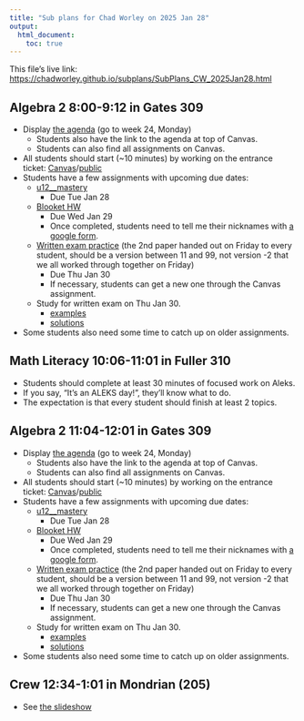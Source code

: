 ```yaml
---
title: "Sub plans for Chad Worley on 2025 Jan 28"
output: 
  html_document:
    toc: true
---
```


This file's live link: [https://chadworley.github.io/subplans/SubPlans_CW_2025Jan28.html](https://chadworley.github.io/subplans/SubPlans_CW_2025Jan28.html)

## Algebra 2 8:00-9:12 in Gates 309

* Display [the agenda](https://chadworley.github.io/a2/weekly_a2.htmlunit-12-radians-angles-arc-lengths-weeks-23-24) (go to week 24, Monday)
    * Students also have the link to the agenda at top of Canvas.
    * Students can also find all assignments on Canvas.
* All students should start (~10 minutes) by working on the entrance ticket: [Canvas](https://bart.instructure.com/courses/1314/quizzes/2644)/[public](https://chadworley.github.io/a2/ET2/ET_089.html)
* Students have a few assignments with upcoming due dates:
    * [u12__mastery](https://bart.instructure.com/courses/1314/quizzes/2715) 
        * Due Tue Jan 28
    * [Blooket HW](https://play.blooket.com/play?hwId=67937c3f87e5b6df67ac9491)
        * Due Wed Jan 29
        * Once completed, students need to tell me their nicknames with [a google form](https://docs.google.com/forms/d/e/1FAIpQLSfWdtJVkwSaEhJgaNAYdo_SS7zryWN6ELn3XebowrSYoA_RhQ/viewform?usp=header).
    * [Written exam practice](https://bart.instructure.com/courses/1314/assignments/24036) (the 2nd paper handed out on Friday to every student, should be a version between 11 and 99, not version -2 that we all worked through together on Friday)
        * Due Thu Jan 30
        * If necessary, students can get a new one through the Canvas assignment.
    * Study for written exam on Thu Jan 30.
        * [examples](https://chadworley.github.io/a2/u12/written_exam/practice/u12we_examples.pdf)
        * [solutions](https://chadworley.github.io/a2/u12/written_exam/practice/u12we_examples_sols.pdf)
* Some students also need some time to catch up on older assignments.


## Math Literacy 10:06-11:01 in Fuller 310

* Students should complete at least 30 minutes of focused work on Aleks.
* If you say, "It's an ALEKS day!", they'll know what to do.
* The expectation is that every student should finish at least 2 topics.

## Algebra 2 11:04-12:01 in Gates 309

* Display [the agenda](https://chadworley.github.io/a2/weekly_a2.htmlunit-12-radians-angles-arc-lengths-weeks-23-24) (go to week 24, Monday)
    * Students also have the link to the agenda at top of Canvas.
    * Students can also find all assignments on Canvas.
* All students should start (~10 minutes) by working on the entrance ticket: [Canvas](https://bart.instructure.com/courses/1314/quizzes/2644)/[public](https://chadworley.github.io/a2/ET2/ET_089.html)
* Students have a few assignments with upcoming due dates:
    * [u12__mastery](https://bart.instructure.com/courses/1314/quizzes/2715) 
        * Due Tue Jan 28
    * [Blooket HW](https://play.blooket.com/play?hwId=67937c3f87e5b6df67ac9491)
        * Due Wed Jan 29
        * Once completed, students need to tell me their nicknames with [a google form](https://docs.google.com/forms/d/e/1FAIpQLSfWdtJVkwSaEhJgaNAYdo_SS7zryWN6ELn3XebowrSYoA_RhQ/viewform?usp=header).
    * [Written exam practice](https://bart.instructure.com/courses/1314/assignments/24036) (the 2nd paper handed out on Friday to every student, should be a version between 11 and 99, not version -2 that we all worked through together on Friday)
        * Due Thu Jan 30
        * If necessary, students can get a new one through the Canvas assignment.
    * Study for written exam on Thu Jan 30.
        * [examples](https://chadworley.github.io/a2/u12/written_exam/practice/u12we_examples.pdf)
        * [solutions](https://chadworley.github.io/a2/u12/written_exam/practice/u12we_examples_sols.pdf)
* Some students also need some time to catch up on older assignments.

## Crew 12:34-1:01 in Mondrian (205)

* See [the slideshow](https://docs.google.com/presentation/d/1vHrkD6znsUHjC3sMo5NG0ssSXQ5eDHPlIyZwg0rnyHg/edit?usp=gmail_thread)





